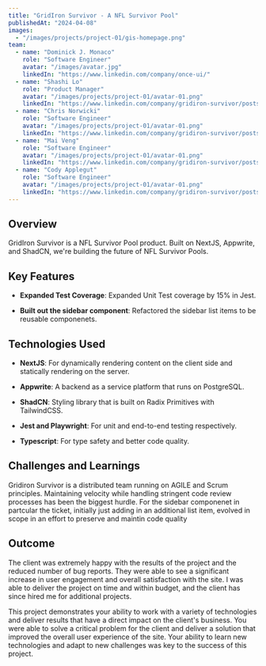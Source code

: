 ```yaml
---
title: "GridIron Survivor - A NFL Survivor Pool"
publishedAt: "2024-04-08"
images:
  - "/images/projects/project-01/gis-homepage.png"
team:
  - name: "Dominick J. Monaco"
    role: "Software Engineer"
    avatar: "/images/avatar.jpg"
    linkedIn: "https://www.linkedin.com/company/once-ui/"
  - name: "Shashi Lo"
    role: "Product Manager"
    avatar: "/images/projects/project-01/avatar-01.png"
    linkedIn: "https://www.linkedin.com/company/gridiron-survivor/posts/?feedView=all"
  - name: "Chris Norwicki"
    role: "Software Engineer"
    avatar: "/images/projects/project-01/avatar-01.png"
    linkedIn: "https://www.linkedin.com/company/gridiron-survivor/posts/?feedView=all"
  - name: "Mai Veng"
    role: "Software Engineer"
    avatar: "/images/projects/project-01/avatar-01.png"
    linkedIn: "https://www.linkedin.com/company/gridiron-survivor/posts/?feedView=all"
  - name: "Cody Applegut"
    role: "Software Engineer"
    avatar: "/images/projects/project-01/avatar-01.png"
    linkedIn: "https://www.linkedin.com/company/gridiron-survivor/posts/?feedView=all"
---
```


## Overview

GridIron Survivor is a NFL Survivor Pool product. Built on NextJS, Appwrite, and ShadCN, we're building the future of NFL Survivor Pools.

## Key Features

- **Expanded Test Coverage**: Expanded Unit Test coverage by 15% in Jest.

- **Built out the sidebar component**: Refactored the sidebar list items to be reusable componenets.

## Technologies Used

- **NextJS**: For dynamically rendering content on the client side and statically rendering on the server.

- **Appwrite**: A backend as a service platform that runs on PostgreSQL.

- **ShadCN**: Styling library that is built on Radix Primitives with TailwindCSS.

- **Jest and Playwright**: For unit and end-to-end testing respectively.

- **Typescript**: For type safety and better code quality.

## Challenges and Learnings

Gridiron Survivor is a distributed team running on AGILE and Scrum principles. Maintaining velocity while handling stringent code review processes has been the biggest hurdle. For the sidebar componenet in partcular the ticket, initially just adding in an additional list item, evolved in scope in an effort to preserve and maintin code quality

## Outcome

The client was extremely happy with the results of the project and the reduced number of bug reports. They were able to see a significant increase in user engagement and overall satisfaction with the site. I was able to deliver the project on time and within budget, and the client has since hired me for additional projects.

This project demonstrates your ability to work with a variety of technologies and deliver results that have a direct impact on the client's business. You were able to solve a critical problem for the client and deliver a solution that improved the overall user experience of the site. Your ability to learn new technologies and adapt to new challenges was key to the success of this project.
